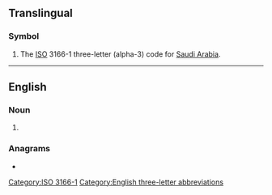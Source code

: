 {{also|sau|Sau|sáu|sâu|său|s-au|sau-}}
==Translingual==

===Symbol===
{{head|mul|symbol}}

# The [[ISO]] 3166-1 three-letter (alpha-3) code for [[Saudi Arabia]].

[[Category:ISO 3166-1]]

----

==English==

===Noun===
{{en-noun}}

# {{lb|en|US|New Hampshire|education}} {{initialism of|en|[[school]] [[administrative]] [[unit]]}}

===Anagrams===
* {{anagrams|en|a=asu|A.U.'s|ASU|AUs|Asu|Aus|Sua|U. S. A.|U.S.A.|UAS|UAs|USA|a.u.s}}

[[Category:English three-letter abbreviations]]